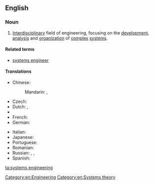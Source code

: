 ==English==

===Noun===
{{wikipedia}}

{{head|en|noun|head=[[systems]] [[engineering]]}}
# [[interdisciplinary|Interdisciplinary]] field of engineering, focusing on the [[development]], [[analysis]] and [[organization]] of [[complex]] [[system]]s.

====Related terms====
* [[systems engineer]]

====Translations====
{{trans-top|interdisciplinary field of engineering}}
* Chinese:
*: Mandarin: {{t|cmn|系統工程|sc=Hani}}, {{t|cmn|系统工程|tr=xìtǒng gōngchéng|sc=Hani}}
* Czech: {{t|cs|systémové inženýrství|n}}
* Dutch: {{t+|nl|systeemkunde}}, {{t+|nl|systeemleer}}
* {{trreq|Finnish}}
* French: {{t|fr|ingénierie des systèmes|f}}
* German: {{t|de|Systems Engineering|n}}
{{trans-mid}}
* Italian: {{t|it|ingegneria dei sistemi}}
* Japanese: {{t|ja|システム工学|tr=shisutemu kōgaku|sc=Jpan}}
* Portuguese: {{t|pt|engenharia de sistemas|f}}
* Romanian: {{t|ro|inginerie de sisteme|f}}
* Russian: {{t|ru|[[системный|систе́мная]] [[инжене́рия]]|f}}, {{t|ru|[[системный|систе́мное]] [[проекти́рование]]|n|tr=sistémnoje proɛktírovanije}}, {{t+|ru|системоте́хника|f}}
* Spanish: {{t|es|ingeniería de sistemas|f}}
{{trans-bottom}}

[[Category:en:Engineering]]
[[Category:en:Systems theory]]

[[ta:systems engineering]]